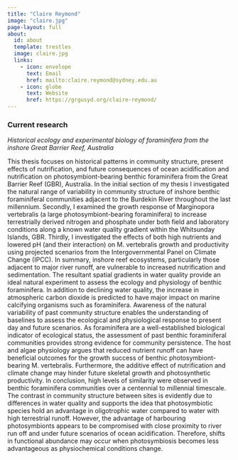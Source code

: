 ```yaml
---
title: "Claire Reymond"
image: "claire.jpg"
page-layout: full
about:
  id: about
  template: trestles
  image: claire.jpg
  links:
    - icon: envelope
      text: Email
      href: mailto:claire.reymond@sydney.edu.au
    - icon: globe
      text: Website
      href: https://grgusyd.org/claire-reymond/
---
```


### Current research

*Historical ecology and experimental biology of foraminifera from the inshore Great Barrier Reef, Australia*

This thesis focuses on historical patterns in community structure, present effects of nutrification, and future consequences of ocean acidification and nutrification on photosymbiont-bearing benthic foraminifera from the Great Barrier Reef (GBR), Australia. In the initial section of my thesis I investigated the natural range of variability in community structure of inshore benthic foraminiferal communities adjacent to the Burdekin River throughout the last millennium. Secondly, I examined the growth response of Marginopora vertebralis (a large photosymbiont-bearing foraminifera) to increase terrestrially derived nitrogen and phosphate under both field and laboratory conditions along a known water quality gradient within the Whitsunday Islands, GBR. Thirdly, I investigated the effects of both high nutrients and lowered pH (and their interaction) on M. vertebralis growth and productivity using projected scenarios from the Intergovernmental Panel on Climate Change (IPCC). In summary, inshore reef ecosystems, particularly those adjacent to major river runoff, are vulnerable to increased nutrification and sedimentation. The resultant spatial gradients in water quality provide an ideal natural experiment to assess the ecology and physiology of benthic foraminifera. In addition to declining water quality, the increase in atmospheric carbon dioxide is predicted to have major impact on marine calcifying organisms such as foraminifera. Awareness of the natural variability of past community structure enables the understanding of baselines to assess the ecological and physiological response to present day and future scenarios. As foraminifera are a well-established biological indicator of ecological status, the assessment of past benthic foraminiferal communities provides strong evidence for community persistence. The host and algae physiology argues that reduced nutrient runoff can have beneficial outcomes for the growth success of benthic photosymbiont-bearing M. vertebralis. Furthermore, the additive effect of nutrification and climate change may hinder future skeletal growth and photosynthetic productivity. In conclusion, high levels of similarity were observed in benthic foraminifera communities over a centennial to millennial timescale. The contrast in community structure between sites is evidently due to differences in water quality and supports the idea that photosymbiotic species hold an advantage in oligotrophic water compared to water with high terrestrial runoff. However, the advantage of harbouring photosymbionts appears to be compromised with close proximity to river run off and under future scenarios of ocean acidification. Therefore, shifts in functional abundance may occur when photosymbiosis becomes less advantageous as physiochemical conditions change.